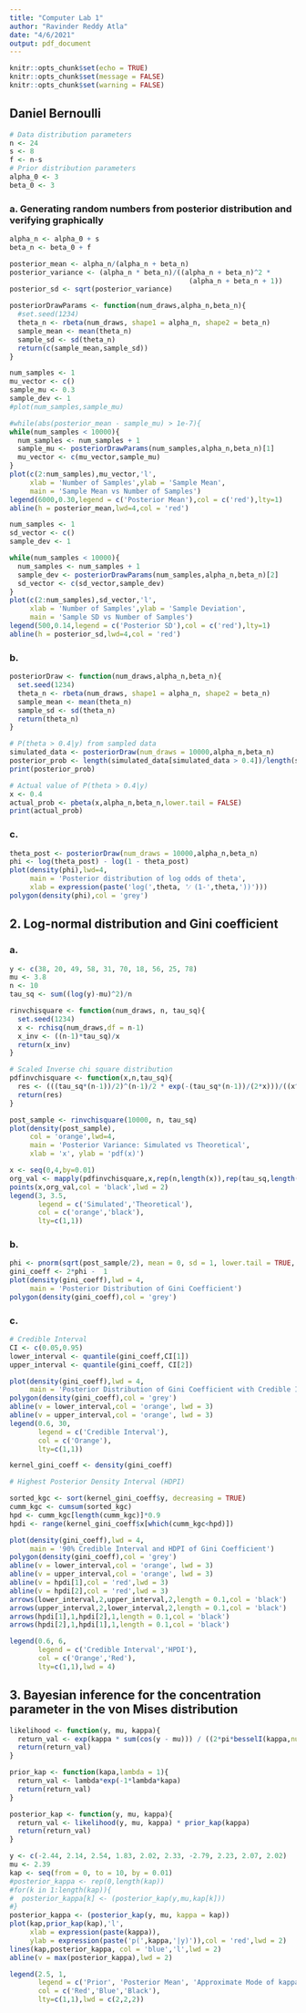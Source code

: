 ```yaml
---
title: "Computer Lab 1"
author: "Ravinder Reddy Atla"
date: "4/6/2021"
output: pdf_document
---
```


```r
knitr::opts_chunk$set(echo = TRUE)
knitr::opts_chunk$set(message = FALSE)
knitr::opts_chunk$set(warning = FALSE)
```

## Daniel Bernoulli

```r
# Data distribution parameters
n <- 24
s <- 8
f <- n-s
# Prior distribution parameters
alpha_0 <- 3
beta_0 <- 3
```

### a. Generating random numbers from posterior distribution and verifying graphically

```r

alpha_n <- alpha_0 + s
beta_n <- beta_0 + f

posterior_mean <- alpha_n/(alpha_n + beta_n)
posterior_variance <- (alpha_n * beta_n)/((alpha_n + beta_n)^2 * 
                                            (alpha_n + beta_n + 1))
posterior_sd <- sqrt(posterior_variance)

posteriorDrawParams <- function(num_draws,alpha_n,beta_n){
  #set.seed(1234)
  theta_n <- rbeta(num_draws, shape1 = alpha_n, shape2 = beta_n)
  sample_mean <- mean(theta_n)
  sample_sd <- sd(theta_n)
  return(c(sample_mean,sample_sd))
}
```


```r
num_samples <- 1
mu_vector <- c()
sample_mu <- 0.3
sample_dev <- 1
#plot(num_samples,sample_mu)

#while(abs(posterior_mean - sample_mu) > 1e-7){
while(num_samples < 10000){
  num_samples <- num_samples + 1
  sample_mu <- posteriorDrawParams(num_samples,alpha_n,beta_n)[1]
  mu_vector <- c(mu_vector,sample_mu)
}
plot(c(2:num_samples),mu_vector,'l',
     xlab = 'Number of Samples',ylab = 'Sample Mean',
     main = 'Sample Mean vs Number of Samples')
legend(6000,0.30,legend = c('Posterior Mean'),col = c('red'),lty=1)
abline(h = posterior_mean,lwd=4,col = 'red')
```

```r
num_samples <- 1
sd_vector <- c()
sample_dev <- 1

while(num_samples < 10000){
  num_samples <- num_samples + 1
  sample_dev <- posteriorDrawParams(num_samples,alpha_n,beta_n)[2]
  sd_vector <- c(sd_vector,sample_dev)
}
plot(c(2:num_samples),sd_vector,'l',
     xlab = 'Number of Samples',ylab = 'Sample Deviation',
     main = 'Sample SD vs Number of Samples')
legend(500,0.14,legend = c('Posterior SD'),col = c('red'),lty=1)
abline(h = posterior_sd,lwd=4,col = 'red')


```


### b. 

```r
posteriorDraw <- function(num_draws,alpha_n,beta_n){
  set.seed(1234)
  theta_n <- rbeta(num_draws, shape1 = alpha_n, shape2 = beta_n)
  sample_mean <- mean(theta_n)
  sample_sd <- sd(theta_n)
  return(theta_n)
}
```


```r
# P(theta > 0.4|y) from sampled data
simulated_data <- posteriorDraw(num_draws = 10000,alpha_n,beta_n)
posterior_prob <- length(simulated_data[simulated_data > 0.4])/length(simulated_data)
print(posterior_prob)

# Actual value of P(theta > 0.4|y)
x <- 0.4
actual_prob <- pbeta(x,alpha_n,beta_n,lower.tail = FALSE)
print(actual_prob)
```

### c.

```r
theta_post <- posteriorDraw(num_draws = 10000,alpha_n,beta_n)
phi <- log(theta_post) - log(1 - theta_post)
plot(density(phi),lwd=4,
     main = 'Posterior distribution of log odds of theta',
     xlab = expression(paste('log(',theta, '⁄ (1-',theta,'))')))
polygon(density(phi),col = 'grey')
```


## 2. Log-normal distribution and Gini coefficient

### a.

```r
y <- c(38, 20, 49, 58, 31, 70, 18, 56, 25, 78)
mu <- 3.8
n <- 10
tau_sq <- sum((log(y)-mu)^2)/n

rinvchisquare <- function(num_draws, n, tau_sq){
  set.seed(1234)
  x <- rchisq(num_draws,df = n-1)
  x_inv <- ((n-1)*tau_sq)/x
  return(x_inv)
}

# Scaled Inverse chi square distribution
pdfinvchisquare <- function(x,n,tau_sq){
  res <- (((tau_sq*(n-1))/2)^(n-1)/2 * exp(-(tau_sq*(n-1))/(2*x)))/((x^(1+(n-1)/2)) * gamma((n-1)/2))
  return(res)
}
```


```r
post_sample <- rinvchisquare(10000, n, tau_sq)
plot(density(post_sample),
     col = 'orange',lwd=4,
     main = 'Posterior Variance: Simulated vs Theoretical',
     xlab = 'x', ylab = 'pdf(x)')

x <- seq(0,4,by=0.01)
org_val <- mapply(pdfinvchisquare,x,rep(n,length(x)),rep(tau_sq,length(x)))
points(x,org_val,col = 'black',lwd = 2)
legend(3, 3.5,
       legend = c('Simulated','Theoretical'),
       col = c('orange','black'),
       lty=c(1,1))
```

### b.

```r
phi <- pnorm(sqrt(post_sample/2), mean = 0, sd = 1, lower.tail = TRUE, log.p = FALSE)
gini_coeff <- 2*phi -  1
plot(density(gini_coeff),lwd = 4,
     main = 'Posterior Distribution of Gini Coefficient')
polygon(density(gini_coeff),col = 'grey')
```

### c.

```r
# Credible Interval
CI <- c(0.05,0.95)
lower_interval <- quantile(gini_coeff,CI[1])
upper_interval <- quantile(gini_coeff, CI[2])

plot(density(gini_coeff),lwd = 4,
     main = 'Posterior Distribution of Gini Coefficient with Credible Intervals')
polygon(density(gini_coeff),col = 'grey')
abline(v = lower_interval,col = 'orange', lwd = 3)
abline(v = upper_interval,col = 'orange', lwd = 3)
legend(0.6, 30,
       legend = c('Credible Interval'),
       col = c('Orange'),
       lty=c(1,1))
```


```r
kernel_gini_coeff <- density(gini_coeff)

# Highest Posterior Density Interval (HDPI)

sorted_kgc <- sort(kernel_gini_coeff$y, decreasing = TRUE)
cumm_kgc <- cumsum(sorted_kgc)
hpd <- cumm_kgc[length(cumm_kgc)]*0.9
hpdi <- range(kernel_gini_coeff$x[which(cumm_kgc<hpd)])

plot(density(gini_coeff),lwd = 4,
     main = '90% Credible Interval and HDPI of Gini Coefficient')
polygon(density(gini_coeff),col = 'grey')
abline(v = lower_interval,col = 'orange', lwd = 3)
abline(v = upper_interval,col = 'orange', lwd = 3)
abline(v = hpdi[1],col = 'red',lwd = 3)
abline(v = hpdi[2],col = 'red',lwd = 3)
arrows(lower_interval,2,upper_interval,2,length = 0.1,col = 'black')
arrows(upper_interval,2,lower_interval,2,length = 0.1,col = 'black')
arrows(hpdi[1],1,hpdi[2],1,length = 0.1,col = 'black')
arrows(hpdi[2],1,hpdi[1],1,length = 0.1,col = 'black')

legend(0.6, 6,
       legend = c('Credible Interval','HPDI'),
       col = c('Orange','Red'),
       lty=c(1,1),lwd = 4)
```


## 3. Bayesian inference for the concentration parameter in the von Mises distribution

```r
likelihood <- function(y, mu, kappa){
  return_val <- exp(kappa * sum(cos(y - mu))) / ((2*pi*besselI(kappa,nu=0))^10)
  return(return_val)
}

prior_kap <- function(kapa,lambda = 1){
  return_val <- lambda*exp(-1*lambda*kapa)
  return(return_val)
}

posterior_kap <- function(y, mu, kappa){
  return_val <- likelihood(y, mu, kappa) * prior_kap(kappa)
  return(return_val)
}
```


```r
y <- c(-2.44, 2.14, 2.54, 1.83, 2.02, 2.33, -2.79, 2.23, 2.07, 2.02)
mu <- 2.39
kap <- seq(from = 0, to = 10, by = 0.01)
#posterior_kappa <- rep(0,length(kap))
#for(k in 1:length(kap)){
#  posterior_kappa[k] <- (posterior_kap(y,mu,kap[k]))
#}
posterior_kappa <- (posterior_kap(y, mu, kappa = kap))
plot(kap,prior_kap(kap),'l',
     xlab = expression(paste(kappa)),
     ylab = expression(paste('p(',kappa,'|y)')),col = 'red',lwd = 2)
lines(kap,posterior_kappa, col = 'blue','l',lwd = 2)
abline(v = max(posterior_kappa),lwd = 2)

legend(2.5, 1,
       legend = c('Prior', 'Posterior Mean', 'Approximate Mode of kappa'),
       col = c('Red','Blue','Black'),
       lty=c(1,1),lwd = c(2,2,2))
```

```r

```






